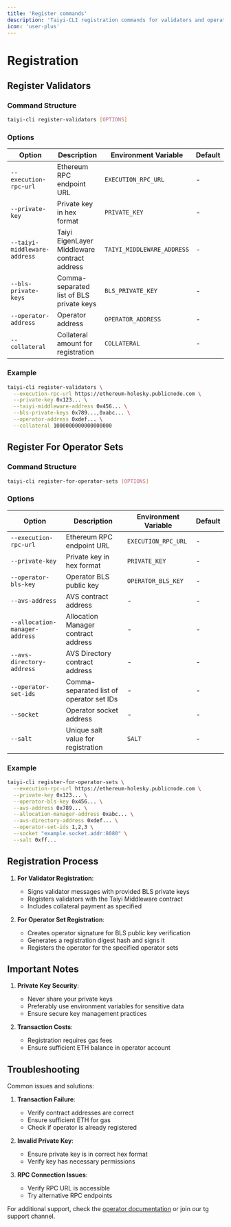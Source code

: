 ```yaml
---
title: 'Register commands'
description: 'Taiyi-CLI registration commands for validators and operator sets'
icon: 'user-plus'
---
```


# Registration

## Register Validators

### Command Structure

```bash
taiyi-cli register-validators [OPTIONS]
```

### Options

| Option | Description | Environment Variable | Default |
|--------|-------------|---------------------|---------|
| `--execution-rpc-url` | Ethereum RPC endpoint URL | `EXECUTION_RPC_URL` | - |
| `--private-key` | Private key in hex format | `PRIVATE_KEY` | - |
| `--taiyi-middleware-address` | Taiyi EigenLayer Middleware contract address | `TAIYI_MIDDLEWARE_ADDRESS` | - |
| `--bls-private-keys` | Comma-separated list of BLS private keys | `BLS_PRIVATE_KEY` | - |
| `--operator-address` | Operator address | `OPERATOR_ADDRESS` | - |
| `--collateral` | Collateral amount for registration | `COLLATERAL` | - |

### Example

```bash
taiyi-cli register-validators \
  --execution-rpc-url https://ethereum-holesky.publicnode.com \
  --private-key 0x123... \
  --taiyi-middleware-address 0x456... \
  --bls-private-keys 0x789...,0xabc... \
  --operator-address 0xdef... \
  --collateral 1000000000000000000
```

## Register For Operator Sets

### Command Structure

```bash
taiyi-cli register-for-operator-sets [OPTIONS]
```

### Options

| Option | Description | Environment Variable | Default |
|--------|-------------|---------------------|---------|
| `--execution-rpc-url` | Ethereum RPC endpoint URL | `EXECUTION_RPC_URL` | - |
| `--private-key` | Private key in hex format | `PRIVATE_KEY` | - |
| `--operator-bls-key` | Operator BLS public key | `OPERATOR_BLS_KEY` | - |
| `--avs-address` | AVS contract address | - | - |
| `--allocation-manager-address` | Allocation Manager contract address | - | - |
| `--avs-directory-address` | AVS Directory contract address | - | - |
| `--operator-set-ids` | Comma-separated list of operator set IDs | - | - |
| `--socket` | Operator socket address | - | - |
| `--salt` | Unique salt value for registration | `SALT` | - |

### Example

```bash
taiyi-cli register-for-operator-sets \
  --execution-rpc-url https://ethereum-holesky.publicnode.com \
  --private-key 0x123... \
  --operator-bls-key 0x456... \
  --avs-address 0x789... \
  --allocation-manager-address 0xabc... \
  --avs-directory-address 0xdef... \
  --operator-set-ids 1,2,3 \
  --socket "example.socket.addr:8080" \
  --salt 0xff...
```

## Registration Process

1. **For Validator Registration**:
   - Signs validator messages with provided BLS private keys
   - Registers validators with the Taiyi Middleware contract
   - Includes collateral payment as specified

2. **For Operator Set Registration**:
   - Creates operator signature for BLS public key verification
   - Generates a registration digest hash and signs it
   - Registers the operator for the specified operator sets

## Important Notes

1. **Private Key Security**: 
   - Never share your private keys
   - Preferably use environment variables for sensitive data
   - Ensure secure key management practices

2. **Transaction Costs**:
   - Registration requires gas fees
   - Ensure sufficient ETH balance in operator account

## Troubleshooting

Common issues and solutions:

1. **Transaction Failure**: 
   - Verify contract addresses are correct
   - Ensure sufficient ETH for gas
   - Check if operator is already registered

2. **Invalid Private Key**:
   - Ensure private key is in correct hex format
   - Verify key has necessary permissions

3. **RPC Connection Issues**:
   - Verify RPC URL is accessible
   - Try alternative RPC endpoints

For additional support, check the [operator documentation](/node_operator_setup_guide/operator) or join our tg support channel.